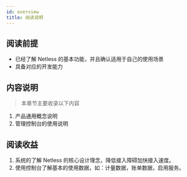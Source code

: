 ```yaml
---
id: overview
title: 阅读说明
---
```


## 阅读前提

- 已经了解 Netless 的基本功能，并且确认适用于自己的使用场景
- 具备对应的开发能力

## 内容说明

> 本章节主要收录以下内容

1. 产品通用概念说明
2. 管理控制台的使用说明

## 阅读收益

1. 系统的了解 Netless 的核心设计理念，降低接入障碍加快接入速度。
2. 使用控制台了解基本的使用数据，如：计量数据，账单数据，启用服务。
